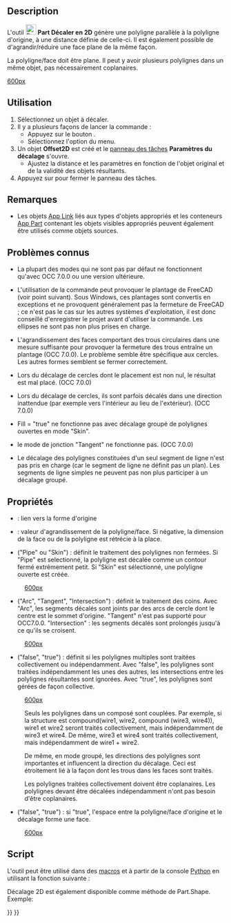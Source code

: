 <languages/>

{{Docnav/fr
|[[Part_Offset/fr|Décaler en 3D]]
|[[Part_Thickness/fr|Évider]]
|[[Part_Workbench/fr|Atelier Part]]
|IconL=Part_Offset.svg
|IconR=Part_Thickness.svg
|IconC=Workbench_Part.svg
}}

{{GuiCommand/fr
|Name=Part Offset2D
|Name/fr=Part Décaler en 2D
|MenuLocation=Part → Décaler en 2D
|Workbenches=[[Part_Workbench/fr|Part]]
|Version=0.17
|SeeAlso=[[Part_Offset/fr|Part Décaler en 3D]], [[Part_Thickness/fr|Part Évider]], [[Draft_Offset/fr|Draft Décaler]]
}}

==Description==

L'outil [[Image:Part_Offset2D.svg|24px]] '''Part Décaler en 2D''' génère une polyligne parallèle à la polyligne d'origine, à une distance définie de celle-ci. Il est également possible de d'agrandir/réduire une face plane de la même façon.

La polyligne/face doit être plane. Il peut y avoir plusieurs polylignes dans un même objet, pas nécessairement coplanaires. 

[[image:Part Offset2D Demo.png|600px]]

<span id="Usage"></span>
==Utilisation==

# Sélectionnez un objet à décaler.
# Il y a plusieurs façons de lancer la commande :
#* Appuyez sur le bouton {{Button|[[Image:Part_Offset2D.svg|16px]] [[Part_Offset2D/fr|Décaler en 2D]]}}.
#* Sélectionnez l'option {{MenuCommand|Part → [[Image:Part_Offset2D.svg|16px]] Décaler en 2D}} du menu.
# Un objet '''Offset2D''' est créé et le [[Task_panel/fr|panneau des tâches]] '''Paramètres du décalage''' s'ouvre.
#* Ajustez la distance et les paramètres en fonction de l'objet original et de la validité des objets résultants.
# Appuyez sur {{Button|OK}} pour fermer le panneau des tâches.

<span id="Notes"></span>
==Remarques==

* Les objets [[App_Link/fr|App Link]] liés aux types d'objets appropriés et les conteneurs [[App_Part/fr|App Part]] contenant les objets visibles appropriés peuvent également être utilisés comme objets sources. {{Version/fr|0.20}}

<span id="Known_issues"></span>
==Problèmes connus==

* La plupart des modes qui ne sont pas par défaut ne fonctionnent qu'avec OCC 7.0.0 ou une version ultérieure.

* L'utilisation de la commande peut provoquer le plantage de FreeCAD (voir point suivant). Sous Windows, ces plantages sont convertis en exceptions et ne provoquent généralement pas la fermeture de FreeCAD ; ce n'est pas le cas sur les autres systèmes d'exploitation, il est donc conseillé d'enregistrer le projet avant d'utiliser la commande. Les ellipses ne sont pas non plus prises en charge. 

* L'agrandissement des faces comportant des trous circulaires dans une mesure suffisante pour provoquer la fermeture des trous entraîne un plantage (OCC 7.0.0). Le problème semble être spécifique aux cercles. Les autres formes semblent se fermer correctement. 

* Lors du décalage de cercles dont le placement est non nul, le résultat est mal placé. (OCC 7.0.0)

* Lors du décalage de cercles, ils sont parfois décalés dans une direction inattendue (par exemple vers l'intérieur au lieu de l'extérieur). (OCC 7.0.0)

* Fill = "true" ne fonctionne pas avec décalage groupé de polylignes ouvertes en mode "Skin".

* le mode de jonction "Tangent" ne fonctionne pas. (OCC 7.0.0)

* Le décalage des polylignes constituées d'un seul segment de ligne n'est pas pris en charge (car le segment de ligne ne définit pas un plan). Les segments de ligne simples ne peuvent pas non plus participer à un décalage groupé.

<span id="Properties"></span>
==Propriétés==

* {{PropertyData|Source}} : lien vers la forme d'origine

* {{PropertyData|Value}} : valeur d'agrandissement de la polyligne/face. Si négative, la dimension de la face ou de la polyligne est rétrécie à la place.

* {{PropertyData|Mode}} ("Pipe" ou "Skin") : définit le traitement des polylignes non fermées. Si "Pipe" est selectionné, la polyligne est décalée comme un contour fermé extrêmement petit. Si "Skin" est sélectionné, une polyligne ouverte est créée.

:[[image:Part Offset2D Mode.png|600px]]

* {{PropertyData|Join}} ("Arc", "Tangent", "Intersection") : définit le traitement des coins. Avec "Arc", les segments décalés sont joints par des arcs de cercle dont le centre est le sommet d'origine. "Tangent" n'est pas supporté pour OCC7.0.0. "Intersection" : les segments décalés sont prolongés jusqu'à ce qu'ils se croisent.

:[[image:Part Offset2D Join.png|600px]]

* {{PropertyData|Intersection}} ("false", "true") : définit si les polylignes multiples sont traitées collectivement ou indépendamment. Avec "false", les polylignes sont traitées indépendamment les unes des autres, les intersections entre les polylignes résultantes sont ignorées. Avec "true", les polylignes sont gérées de façon collective. 

:[[image:Part Offset2D Intersection.png|600px]]

:Seuls les polylignes dans un composé sont couplées. Par exemple, si la structure est compound(wire1, wire2, compound (wire3, wire4)), wire1 et wire2 seront traités collectivement, mais indépendamment de wire3 et wire4. De même, wire3 et wire4 sont traités collectivement, mais indépendamment de wire1 + wire2. 

:De même, en mode groupé, les directions des polylignes sont importantes et influencent la direction du décalage. Ceci est étroitement lié à la façon dont les trous dans les faces sont traités.

:Les polylignes traitées collectivement doivent être coplanaires. Les polylignes devant être décalées indépendamment n'ont pas besoin d'être coplanaires.

* {{PropertyData|Fill}} ("false", "true") : si "true", l'espace entre la polyligne/face d'origine et le décalage forme une face.

:[[image:Part Offset2D Fill.png|600px]]

<span id="Scripting"></span>
==Script==

L'outil peut être utilisé dans des [[Macros/fr|macros]] et à partir de la console [[Python/fr|Python]] en utilisant la fonction suivante :
{{code|code=
f = App.ActiveDocument.addObject("Part::Offset2D", "Offset2D")
f.Source =  #some object
f.Value = 10.0
}}

Décalage 2D est également disponible comme méthode de Part.Shape. Exemple:
{{code|code=
import Part
circle = Part.Circle().toShape()
enlarged_circle = circle.makeOffset2D(10.0)
Part.show(circle)
Part.show(enlarged_circle)
# makeOffset2D(offset, join = 0, fill = False, openResult = false, intersection = false)
# 
# * offset: distance to expand the shape by. 
# 
# * join: method of offsetting non-tangent joints. 0 = arcs, 1 = tangent, 2 =
# intersection
# 
# * fill: if true, the output is a face filling the space covered by offset. If
# false, the output is a wire/face.
# 
# * openResult: True for "Skin" mode; False for Pipe mode. 
# 
# * intersection: collective offset
# 
# Returns: result of offsetting (wire or face or compound of those). Compounding
# structure follows that of source shape.
}}


{{Docnav/fr
|[[Part_Offset/fr|Décaler en 3D]]
|[[Part_Thickness/fr|Évider]]
|[[Part_Workbench/fr|Atelier Part]]
|IconL=Part_Offset.svg
|IconR=Part_Thickness.svg
|IconC=Workbench_Part.svg
}}

{{Part Tools navi{{#translation:}}}}
{{Userdocnavi{{#translation:}}}}
{{clear}}